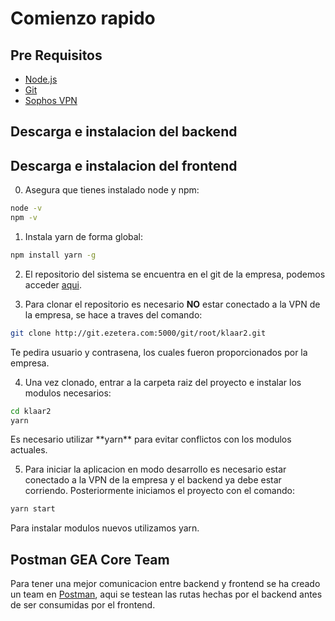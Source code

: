 
# Comienzo rapido

## Pre Requisitos

- [Node.js](https://nodejs.org/es/)
- [Git](https://git-scm.com/)
- [Sophos VPN](https://201.161.7.10:4443/userportal/webpages/myaccount/login.jsp)

## Descarga e instalacion del backend

## Descarga e instalacion del frontend

0. Asegura que tienes instalado node y npm:

```bash
node -v
npm -v
```

1. Instala yarn de forma global:

```bash
npm install yarn -g
```

2. El repositorio del sistema se encuentra en el git de la empresa, podemos
   acceder <a href="http://git.ezetera.com:5000/root/klaar2">aqui</a>.

3. Para clonar el repositorio es necesario **NO** estar conectado a la VPN de la empresa, se hace a traves del comando:

```bash
git clone http://git.ezetera.com:5000/git/root/klaar2.git
```

Te pedira usuario y contrasena, los cuales fueron proporcionados por la empresa.

4. Una vez clonado, entrar a la carpeta raiz del proyecto e instalar los modulos necesarios:

```bash
cd klaar2
yarn
```

<Callout emoji="⚠">
  Es necesario utilizar **yarn** para evitar conflictos con los modulos
  actuales.
</Callout>

5. Para iniciar la aplicacion en modo desarrollo es necesario estar conectado a la VPN de la empresa y el backend ya debe estar corriendo. Posteriormente iniciamos el proyecto con el comando:

```bash
yarn start
```

<Callout emoji="⚠">Para instalar modulos nuevos utilizamos yarn.</Callout>

## Postman GEA Core Team

Para tener una mejor comunicacion entre backend y frontend se ha creado un team en [Postman](https://app.getpostman.com/join-team?invite_code=ebafef804c8c1c150cd3b07556c84b49), aqui se testean las rutas hechas por el backend antes de ser consumidas por el frontend.
